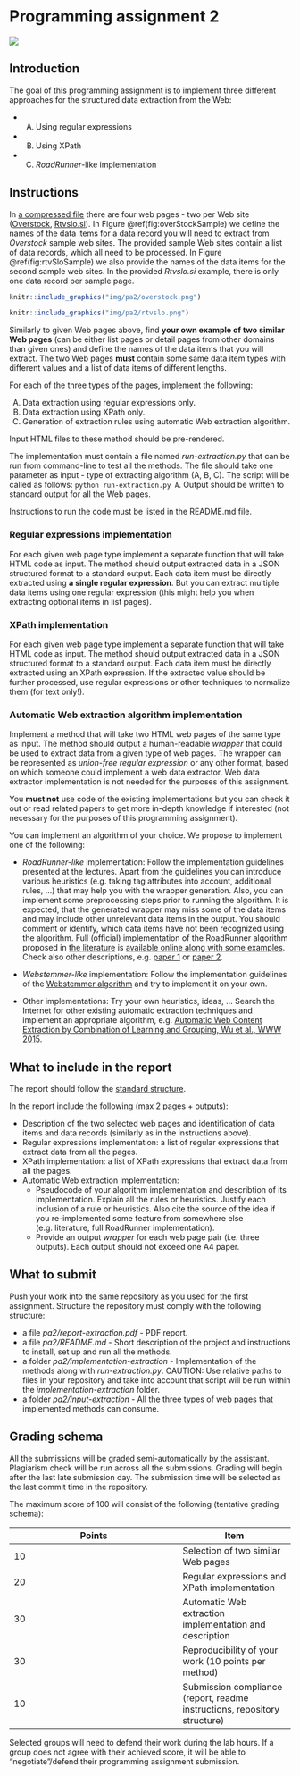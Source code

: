 # Programming assignment 2 {#PA2}

<img src="img/book/spider-01.png" />

## Introduction

The goal of this programming assignment is to implement three different approaches for the structured data extraction from the Web:

* (A) Using regular expressions
* (B) Using XPath
* (C) *RoadRunner*-like implementation

## Instructions

In [a compressed file](data/pa2/WebPages.zip) there are four web pages - two per Web site ([Overstock](https://www.overstock.com/), [Rtvslo.si](https://www.rtvslo.si/)). In Figure \@ref(fig:overStockSample) we define the names of the data items for a data record you will need to extract from *Overstock* sample web sites. The provided sample Web sites contain a list of data records, which all need to be processed. In Figure \@ref(fig:rtvSloSample) we also provide the names of the data items for the second sample web sites. In the provided *Rtvslo.si* example, there is only one data record per sample page.

```r
knitr::include_graphics("img/pa2/overstock.png")
```

```r
knitr::include_graphics("img/pa2/rtvslo.png")
```

Similarly to given Web pages above, find **your own example of two similar Web pages** (can be either list pages or detail pages from other domains than given ones) and define the names of the data items that you will  extract. The two Web pages **must** contain some same data item types with different values and a list of data items of different lengths. 

For each of the three types of the pages, implement the following:

(A) Data extraction using regular expressions only.
(B) Data extraction using XPath only.
(C) Generation of extraction rules using automatic Web extraction algorithm.

Input HTML files to these method should be pre-rendered.

The implementation must contain a file named *run-extraction.py* that can be run from command-line to test all the methods. The file should take one parameter as input - type of extracting algorithm (A, B, C). The script will be called as follows: `python run-extraction.py A`. Output should be written to standard output for all the Web pages.

Instructions to run the code must be listed in the README.md file. 

### Regular expressions implementation

For each given web page type implement a separate function that will take HTML code as input. The method should output extracted data in a JSON structured format to a standard output. Each data item must be directly extracted using **a single regular expression**. But you can extract multiple data items using one regular expression (this might help you when extracting optional items in list pages). 

### XPath implementation

For each given web page type implement a separate function that will take HTML code as input. The method should output extracted data in a JSON structured format to a standard output. Each data item must be directly extracted using an XPath expression. If the extracted value should be further processed, use regular expressions or other techniques to normalize them (for text only!).

### Automatic Web extraction algorithm implementation

Implement a method that will take two HTML web pages of the same type as input. The method should output a human-readable *wrapper* that could be used to extract data from a given type of web pages. The wrapper can be represented as *union-free regular expression* or any other format, based on which someone could implement a web data extractor. Web data extractor implementation is not needed for the purposes of this assignment.

You **must not** use code of the existing implementations but you can check it out or read related papers to get more in-depth knowledge if interested (not necessary for the purposes of this programming assignment). 

You can implement an algorithm of your choice. We propose to implement one of the following:

* *RoadRunner-like* implementation:
Follow the implementation guidelines presented at the lectures. Apart from the guidelines you can introduce various heuristics (e.g. taking tag attributes into account, additional rules, ...) that may help you with the wrapper generation. Also, you can implement some preprocessing steps prior to running the algorithm. It is expected, that the generated wrapper may miss some of the data items and may include other unrelevant data items in the output. You should comment or identify, which data items have not been recognized using the algorithm. Full (official) implementation of the RoadRunner algorithm proposed in [the literature](http://www.dia.uniroma3.it/db/roadRunner/publications.html) is [available online along with some examples](http://www.dia.uniroma3.it/db/roadRunner/software.html). Check also other descriptions, e.g. [paper 1](http://vldb.org/conf/2001/P109.pdf) or [paper 2](https://link.springer.com/content/pdf/10.1007%2F3-540-46140-X_21.pdf). 

* *Webstemmer-like* implementation:
Follow the implementation guidelines of the [Webstemmer algorithm](http://www.unixuser.org/~euske/python/webstemmer/howitworks.html) and try to implement it on your own.

* Other implementations:
Try your own heuristics, ideas, ... Search the Internet for other existing automatic extraction techniques and implement an appropriate algorithm, e.g. [Automatic Web Content Extraction by Combination of Learning and Grouping, Wu et al., WWW 2015](https://dl.acm.org/doi/pdf/10.1145/2736277.2741659?casa_token=-Ju2S-ZbMfUAAAAA:UVv6AqtHeu6XS_e6bmE0F5rzDZjLcJBqXdH4uaODUXy7QbszCIzezIgZ01RlPeL581w2_PGejmSa). 

## What to include in the report

The report should follow the [standard structure](https://fri.uni-lj.si/sl/napotki-za-pisanje-porocila).

In the report include the following (max 2 pages + outputs):

* Description of the two selected web pages and identification of data items and data records (similarly as in the instructions above).
* Regular expressions implementation: a list of regular expressions that extract data from all the pages.
* XPath implementation: a list of XPath expressions that extract data from all the pages.
* Automatic Web extraction implementation: 
  * Pseudocode of your algorithm implementation and describtion of its implementation. Explain all the  rules or heuristics. Justify each inclusion of a rule or heuristics. Also cite the source of the idea if you re-implemented some feature from somewhere else (e.g. literature, full RoadRunner implementation).
  * Provide an output *wrapper* for each web page pair (i.e. three outputs). Each output should not exceed one A4 paper. 

## What to submit

Push your work into the same repository as you used for the first assignment. Structure the repository must comply with the following structure:

 * a file *pa2/report-extraction.pdf* - PDF report.
 * a file *pa2/README.md* - Short description of the project and instructions to install, set up and run all the methods.
 * a folder *pa2/implementation-extraction* - Implementation of the methods along with *run-extraction.py*. CAUTION: Use relative paths to files in your repository and take into account that script will be run within the *implementation-extraction* folder.
 * a folder *pa2/input-extraction* - All the three types of web pages that implemented methods can consume.
 
## Grading schema

All the submissions will be graded semi-automatically by the assistant. Plagiarism check will be run across all the submissions. Grading will begin after the last late submission day. The submission time will be selected as the last commit time in the repository. 

The maximum score of 100 will consist of the following (tentative grading schema):

Points | Item
------ | ----
10 | Selection of two similar Web pages
20 | Regular expressions and XPath implementation
30 | Automatic Web extraction implementation and description
30 | Reproducibility of your work (10 points per method)
10 | Submission compliance (report, readme instructions, repository structure)

Selected groups will need to defend their work during the lab hours. If a group does not agree with their achieved score, it will be able to "negotiate"/defend their programming assignment submission.


